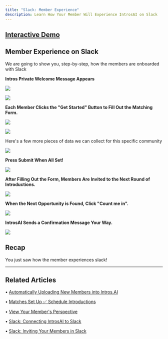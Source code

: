 ```yaml
---
title: "Slack: Member Experience"
description: Learn How Your Member Will Experience IntrosAI on Slack
---
```

[Interactive Demo](https://intros-ai.navattic.com/2s4x09fu)
-----------------------------------------------------------

## Member Experience on Slack

We are going to show you, step-by-step, how the members are onboarded with Slack

**Intros Private Welcome Message Appears**

![](/images/experience1.png)

![](/images/experience2.png)

**Each Member Clicks the "Get Started" Button to Fill Out the Matching Form.**

![](/images/experience3.png)

![](/images/experience4.png)

<Note>
Here's a few more pieces of data we can collect for this specific community

![](/images/experience5.png)
</Note>

**Press Submit When All Set!**

![](/images/experience6.png)

**After Filling Out the Form, Members Are Invited to the Next Round of Introductions.**

![](/images/experience7.png)

**When the Next Opportunity is Found, Click "Count me in".**

![](/images/experience8.png)

**IntrosAI Sends a Confirmation Message Your Way.**

![](/images/experience8.png)

Recap
-----

You just saw how the member experiences slack!

* * *

## Related Articles

• [Automatically Uploading New Members into Intros.AI](/uploading-members/auto-update-intros)

• [Matches Set Up ✅ Schedule Introductions](/getting-started/matches-setup)

• [View Your Member's Perspective](/view-member-experience/view-members-perspective)

• [Slack: Connecting IntrosAI to Slack](/setting-up-slack/connect-introsai)

• [Slack: Inviting Your Members in Slack](/setting-up-slack/invite-members)